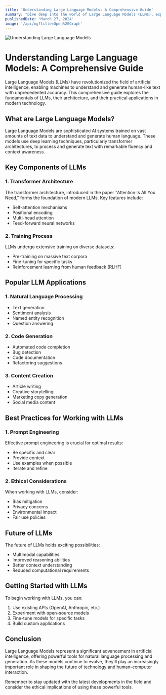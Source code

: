```yaml
---
title: 'Understanding Large Language Models: A Comprehensive Guide'
summary: "Dive deep into the world of Large Language Models (LLMs), exploring their architecture, capabilities, and practical applications. Learn about the latest developments in AI and how they're transforming the way we interact with technology."
publishedDate: 'March 27, 2024'
image: '/api/og?title=Open%20Graph'
---
```


![Understanding Large Language Models](/api/og?title=Open%20Graph)

# Understanding Large Language Models: A Comprehensive Guide

Large Language Models (LLMs) have revolutionized the field of artificial intelligence, enabling machines to understand and generate human-like text with unprecedented accuracy. This comprehensive guide explores the fundamentals of LLMs, their architecture, and their practical applications in modern technology.

## What are Large Language Models?

Large Language Models are sophisticated AI systems trained on vast amounts of text data to understand and generate human language. These models use deep learning techniques, particularly transformer architectures, to process and generate text with remarkable fluency and context awareness.

## Key Components of LLMs

### 1. Transformer Architecture

The transformer architecture, introduced in the paper "Attention Is All You Need," forms the foundation of modern LLMs. Key features include:

- Self-attention mechanisms
- Positional encoding
- Multi-head attention
- Feed-forward neural networks

### 2. Training Process

LLMs undergo extensive training on diverse datasets:

- Pre-training on massive text corpora
- Fine-tuning for specific tasks
- Reinforcement learning from human feedback (RLHF)

## Popular LLM Applications

### 1. Natural Language Processing

- Text generation
- Sentiment analysis
- Named entity recognition
- Question answering

### 2. Code Generation

- Automated code completion
- Bug detection
- Code documentation
- Refactoring suggestions

### 3. Content Creation

- Article writing
- Creative storytelling
- Marketing copy generation
- Social media content

## Best Practices for Working with LLMs

### 1. Prompt Engineering

Effective prompt engineering is crucial for optimal results:

- Be specific and clear
- Provide context
- Use examples when possible
- Iterate and refine

### 2. Ethical Considerations

When working with LLMs, consider:

- Bias mitigation
- Privacy concerns
- Environmental impact
- Fair use policies

## Future of LLMs

The future of LLMs holds exciting possibilities:

- Multimodal capabilities
- Improved reasoning abilities
- Better context understanding
- Reduced computational requirements

## Getting Started with LLMs

To begin working with LLMs, you can:

1. Use existing APIs (OpenAI, Anthropic, etc.)
2. Experiment with open-source models
3. Fine-tune models for specific tasks
4. Build custom applications

## Conclusion

Large Language Models represent a significant advancement in artificial intelligence, offering powerful tools for natural language processing and generation. As these models continue to evolve, they'll play an increasingly important role in shaping the future of technology and human-computer interaction.

Remember to stay updated with the latest developments in the field and consider the ethical implications of using these powerful tools.
